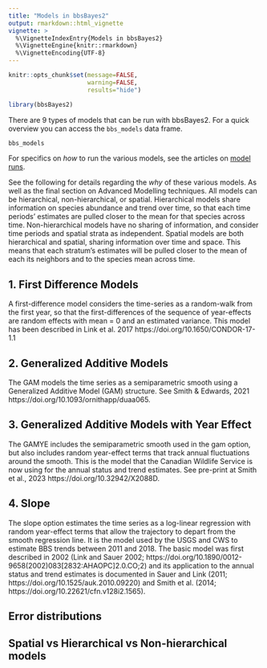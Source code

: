 ```yaml
---
title: "Models in bbsBayes2"
output: rmarkdown::html_vignette
vignette: >
  %\VignetteIndexEntry{Models in bbsBayes2}
  %\VignetteEngine{knitr::rmarkdown}
  %\VignetteEncoding{UTF-8}
---
```


```r
knitr::opts_chunk$set(message=FALSE,
                      warning=FALSE,
                      results="hide")
```

```r
library(bbsBayes2)
```

There are 9 types of models that can be run with bbsBayes2. For a quick overview
you can access the `bbs_models` data frame.

```r
bbs_models
```


For specifics on *how* to run the various models, see the articles on 
[model runs](./index.html#model-runs).

See the following for details regarding the *why* of these various models. 
As well as the final section on Advanced Modelling techniques. All models can be hierarchical, non-hierarchical, or spatial. Hierarchical models share information on species abundance and trend over time, so that each time periods' estimates are pulled closer to the mean for that species across time. Non-hierarchical models have no sharing of information, and consider time periods and spatial strata as independent. Spatial models are both hierarchical and spatial, sharing information over time and space. This means that each stratum's estimates will be pulled closer to the mean of each its neighbors and to the species mean across time.

## 1. First Difference Models

A first-difference model considers the time-series as a random-walk from the first year, so that the first-differences of the sequence of year-effects are random effects with mean = 0 and an estimated variance. This model has been described in Link et al. 2017 https://doi.org/10.1650/CONDOR-17-1.1


## 2. Generalized Additive Models
The GAM models the time series as a semiparametric smooth using a Generalized Additive Model (GAM) structure. See Smith & Edwards, 2021 https://doi.org/10.1093/ornithapp/duaa065. 

## 3. Generalized Additive Models with Year Effect
The GAMYE includes the semiparametric smooth used in the gam option, but also includes random year-effect terms that track annual fluctuations around the smooth. This is the model that the Canadian Wildlife Service is now using for the annual status and trend estimates. See pre-print at Smith et al., 2023 https://doi.org/10.32942/X2088D.

## 4. Slope
The slope option estimates the time series as a log-linear regression with random year-effect terms that allow the trajectory to depart from the smooth regression line. It is the model used by the USGS and CWS to estimate BBS trends between 2011 and 2018. The basic model was first described in 2002 (Link and Sauer 2002; https://doi.org/10.1890/0012-9658(2002)083[2832:AHAOPC]2.0.CO;2) and its application to the annual status and trend estimates is documented in Sauer and Link (2011; https://doi.org/10.1525/auk.2010.09220) and Smith et al. (2014; https://doi.org/10.22621/cfn.v128i2.1565).


## Error distributions

## Spatial vs Hierarchical vs Non-hierarchical models

